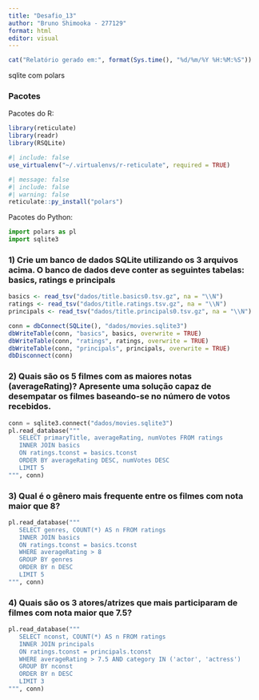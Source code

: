 ---
title: "Desafio_13"
author: "Bruno Shimooka - 277129"
format: html
editor: visual
---

```{r}
cat("Relatório gerado em:", format(Sys.time(), "%d/%m/%Y %H:%M:%S"))
```

sqlite com polars

### Pacotes

Pacotes do R:

```{r}
library(reticulate)
library(readr)
library(RSQLite)
```

```{r}
#| include: false
use_virtualenv("~/.virtualenvs/r-reticulate", required = TRUE)
```

```{r}
#| message: false
#| include: false
#| warning: false
reticulate::py_install("polars")
```

Pacotes do Python:

```{python}
import polars as pl
import sqlite3
```

### 1) Crie um banco de dados SQLite utilizando os 3 arquivos acima. O banco de dados deve conter as seguintes tabelas: basics, ratings e principals

```{r}
basics <- read_tsv("dados/title.basics0.tsv.gz", na = "\\N")
ratings <- read_tsv("dados/title.ratings.tsv.gz", na = "\\N")
principals <- read_tsv("dados/title.principals0.tsv.gz", na = "\\N")

conn = dbConnect(SQLite(), "dados/movies.sqlite3")
dbWriteTable(conn, "basics", basics, overwrite = TRUE)
dbWriteTable(conn, "ratings", ratings, overwrite = TRUE)
dbWriteTable(conn, "principals", principals, overwrite = TRUE)
dbDisconnect(conn)
```

### 2) Quais são os 5 filmes com as maiores notas (averageRating)? Apresente uma solução capaz de desempatar os filmes baseando-se no número de votos recebidos.

```{python}
conn = sqlite3.connect("dados/movies.sqlite3")
pl.read_database("""
   SELECT primaryTitle, averageRating, numVotes FROM ratings
   INNER JOIN basics
   ON ratings.tconst = basics.tconst
   ORDER BY averageRating DESC, numVotes DESC
   LIMIT 5
""", conn)
```

### 3) Qual é o gênero mais frequente entre os filmes com nota maior que 8?

```{python}
pl.read_database("""
   SELECT genres, COUNT(*) AS n FROM ratings
   INNER JOIN basics
   ON ratings.tconst = basics.tconst
   WHERE averageRating > 8
   GROUP BY genres
   ORDER BY n DESC
   LIMIT 5
""", conn)
```

### 4) Quais são os 3 atores/atrizes que mais participaram de filmes com nota maior que 7.5?

```{python}
pl.read_database("""
   SELECT nconst, COUNT(*) AS n FROM ratings
   INNER JOIN principals
   ON ratings.tconst = principals.tconst
   WHERE averageRating > 7.5 AND category IN ('actor', 'actress')
   GROUP BY nconst
   ORDER BY n DESC
   LIMIT 3
""", conn)
```
